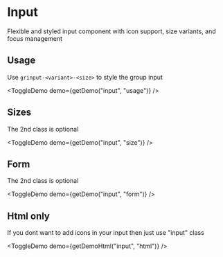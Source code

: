 <script lang="ts">

</script>

# Input 

Flexible and styled input component with icon support, size variants, and focus management

## Usage

Use `grinput-<variant>-<size>` to style the group input

<ToggleDemo demo={getDemo("input", "usage")} />

## Sizes

The 2nd class is optional

<ToggleDemo demo={getDemo("input", "size")} />

## Form

The 2nd class is optional

<ToggleDemo demo={getDemo("input", "form")} />

## Html only

If you dont want to add icons in your input then just use "input" class

<ToggleDemo demo={getDemoHtml("input", "html")} />
